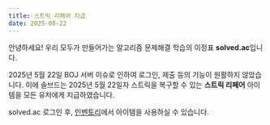 ```yaml
---
title: 스트릭 리페어 지급 
date: 2025-05-22
---
```


안녕하세요! 우리 모두가 만들어가는 알고리즘 문제해결 학습의 이정표 **solved.ac**입니다.

2025년 5월 22일 BOJ 서버 이슈로 인하여 로그인, 제출 등의 기능이 원활하지 않았습니다.
이에 솔브드는 2025년 5월 22일자 스트릭을 복구할 수 있는 **스트릭 리페어** 아이템을 모든 유저에게 지급하였습니다.

solved.ac 로그인 후, [인벤토리](https://solved.ac/inventory)에서 아이템을 사용하실 수 있습니다.
